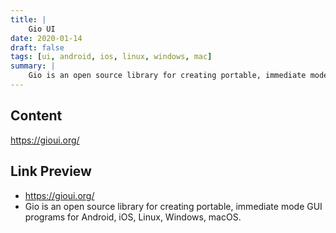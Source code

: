 ```yaml
---
title: |
    Gio UI
date: 2020-01-14
draft: false
tags: [ui, android, ios, linux, windows, mac]
summary: |
    Gio is an open source library for creating portable, immediate mode GUI programs for Android, iOS, Linux, Windows, macOS.
---
```


## Content

https://gioui.org/

## Link Preview

- https://gioui.org/
- Gio is an open source library for creating portable, immediate mode GUI programs for Android, iOS, Linux, Windows, macOS.
